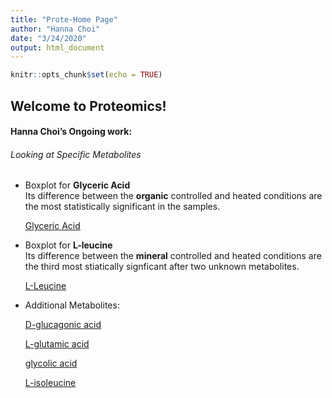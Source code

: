 ```yaml
---
title: "Prote-Home Page"
author: "Hanna Choi"
date: "3/24/2020"
output: html_document
---
```


```r
knitr::opts_chunk$set(echo = TRUE)
```

## Welcome to Proteomics!
  
  
#### Hanna Choi's Ongoing work:  

###### Looking at Specific Metabolites
* Boxplot for **Glyceric Acid**  
Its difference between the **organic** controlled and heated conditions are the most statistically significant in the samples.

  [Glyceric Acid](Metabolites_Boxplots/glyceric_acid.png)
  
* Boxplot for **L-leucine**  
Its difference between the **mineral** controlled and heated conditions are the third most stiatically signficant after two unknown metabolites.

  [L-Leucine](Metabolites_Boxplots/L_leucine.png)
  
* Additional Metabolites:
 
  [D-glucagonic acid](Metabolites_Boxplots/boxplot_D_glucagonic.html)
 
  [L-glutamic acid](Metabolites_Boxplots/boxplot_L_glutamic_acid.html)
 
  [glycolic acid](Metabolites_Boxplots/boxplot_glycolic_acid.html)
 
  [L-isoleucine](Metabolites_Boxplots/boxplot_L_isoleucine.html)
  

